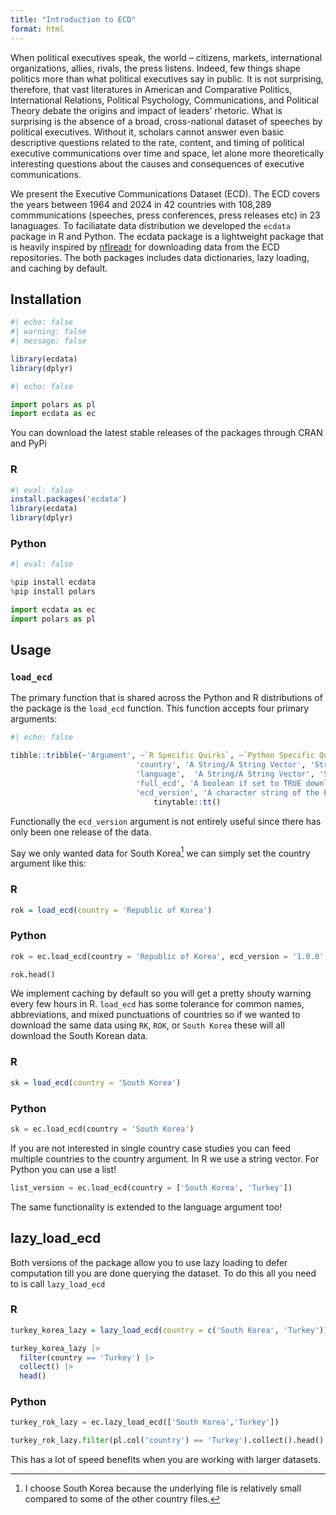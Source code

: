 ```yaml
---
title: "Introduction to ECD"
format: html
---
```



When political executives speak, the world – citizens, markets, international organizations, allies, rivals, the press 
listens. Indeed, few things shape politics more than what political executives say in public. It is not surprising,
therefore, that vast literatures in American and Comparative Politics, International Relations, Political Psychology,
Communications, and Political Theory debate the origins and impact of leaders’ rhetoric. What is surprising is the
absence of a broad, cross-national dataset of speeches by political executives. Without it, scholars cannot answer
even basic descriptive questions related to the rate, content, and timing of political executive communications over
time and space, let alone more theoretically interesting questions about the causes and consequences of executive communications. 

We present the Executive Communications Dataset (ECD). The ECD covers the years between 1964 and 2024 in 42 countries with 108,289 commmunications (speeches, press conferences,  press releases etc) in 23 lanaguages. To faciliatate data distribution we developed the `ecdata` package in R and Python. The ecdata package is a lightweight package that is heavily inspired by [nflreadr](https://nflreadr.nflverse.com/) for downloading data from the ECD repositories. The both packages includes data dictionaries, lazy loading, and caching by default.

## Installation

```r
#| echo: false
#| warning: false
#| message: false

library(ecdata)
library(dplyr)


```


```python
#| echo: false

import polars as pl
import ecdata as ec

```


You can download the latest stable releases of the packages through CRAN and PyPi 

:::panel-tabset


### R

```r
#| eval: false
install.packages('ecdata')
library(ecdata)
library(dplyr)


```



### Python

```python
#| eval: false

%pip install ecdata
%pip install polars

import ecdata as ec
import polars as pl


```



:::



## Usage 

### `load_ecd`

The primary function that is shared across the Python and R distributions of the package is the `load_ecd` function. This function accepts four primary arguments:


```r
#| echo: false

tibble::tribble(~'Argument', ~`R Specific Quirks`, ~`Python Specific Quirks`, 
                            'country', 'A String/A String Vector', 'String, Dictionary, or List',
                            'language',  'A String/A String Vector', 'String, Dictionary, or List',
                            'full_ecd', 'A boolean if set to TRUE downloads full dataset. Defaults to FALSE', 'A boolean if set to True downloads full dataset. Defaults to False',
                            'ecd_version', 'A character string of the ECD version you want to download. Defaults to latest version', 'A character string of the ECD version you want to download. Defaults to latest version') |>
                                tinytable::tt()


```

Functionally the `ecd_version` argument is not entirely useful since there has only been one release of the data. 


Say we only wanted data for South Korea^[I choose South Korea because the underlying file is relatively small compared to some of the other country files.] we can simply set the country argument like this: 

:::panel-tabset
### R 
```r

rok = load_ecd(country = 'Republic of Korea')

```

###  Python

```python

rok = ec.load_ecd(country = 'Republic of Korea', ecd_version = '1.0.0', cache = False)

rok.head()

```

:::
We implement caching by default so you will get a pretty shouty warning every few hours in R. `load_ecd` has some tolerance for common names, abbreviations, and mixed punctuations of countries so if we wanted to download the same data using `RK`, `ROK`, or `South Korea` these will all download the South Korean data. 

:::panel-tabset

### R 

```r

sk = load_ecd(country = 'South Korea')

```

### Python

```python

sk = ec.load_ecd(country = 'South Korea')

```

:::

If you are not interested in single country case studies you can feed multiple countries to the country argument. In R we use a string vector. For Python you can use a list! 



```python

list_version = ec.load_ecd(country = ['South Korea', 'Turkey'])


```


The same functionality is extended to the language argument too!


## lazy_load_ecd

Both versions of the package allow you to use lazy loading to defer computation till you are done querying the dataset. To do this all you need to is call `lazy_load_ecd` 

:::panel-tabset

### R 

```r

turkey_korea_lazy = lazy_load_ecd(country = c('South Korea', 'Turkey')) 

turkey_korea_lazy |>
  filter(country == 'Turkey') |>
  collect() |>
  head()


```


### Python

```python

turkey_rok_lazy = ec.lazy_load_ecd(['South Korea','Turkey'])

turkey_rok_lazy.filter(pl.col('country') == 'Turkey').collect().head()


```



:::


This has a lot of speed benefits when you are working with larger datasets. 